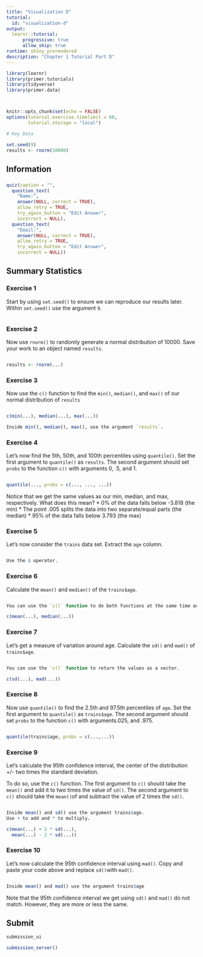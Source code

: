 ```yaml
---
title: "Visualization D"
tutorial:
  id: "visualization-d"
output:
  learnr::tutorial:
      progressive: true
      allow_skip: true
runtime: shiny_prerendered
description: "Chapter 1 Tutorial Part D"
---
```


<!-- Things to Do -->

<!-- Make a plot of one of them that shows this somehow? Plot histogram then put 6 vertical lines, two each for mean +/- 2 sd, median +/- 2 mad, 95% quantile. The mean + 2 x the sd should be about the 97.5th percentile. Won't be exact! But about. The median + 2 x the mad should be about the 97.5th percentile. Won't be exact! But about. Same with substraction. -->


```r
library(learnr)
library(primer.tutorials)
library(tidyverse)
library(primer.data)



knitr::opts_chunk$set(echo = FALSE)
options(tutorial.exercise.timelimit = 60, 
        tutorial.storage = "local") 

# Key Data

set.seed(9)
results <- rnorm(10000)

```

## Information
###

```r
quiz(caption = "",
  question_text(
    "Name:",
    answer(NULL, correct = TRUE),
    allow_retry = TRUE,
    try_again_button = "Edit Answer",
    incorrect = NULL),
  question_text(
    "Email:",
    answer(NULL, correct = TRUE),
    allow_retry = TRUE,
    try_again_button = "Edit Answer",
    incorrect = NULL))
```

## Summary Statistics 
###


### Exercise 1

Start by using `set.seed()` to ensure we can reproduce our results later. Within `set.seed()` use the argument `9`.

```r

```

### Exercise 2

Now use `rnorm()` to randomly generate a normal distribution of 10000. Save your work to an object named `results`.

```r

```

```r
results <- rnorm(...)
```

### Exercise 3

Now use the `c()` function to find the `min()`, `median()`, and `max()` of our normal distribution of `results`

```r

```

```r
c(min(...), median(...), max(...))
```

```r
Inside min(), median(), max(), use the argument `results`.
```

### Exercise 4

Let's now find the 5th, 50th, and 100th percentiles using `quantile()`. Set the first argument to `quantile()` as `results`. The second argument should set `probs` to the function `c()` with arguments 0, .5, and 1.

```r

```

```r
quantile(..., probs = c(..., ..., ...))
```

Notice that we get the same values as our min, median, and max, respectively. What does this mean? 
* 0% of the data falls below -3.818 (the min)
* The point .005 splits the data into two separate/equal parts (the median)
* 95% of the data falls below 3.793 (the max)


### Exercise 5

Let's now consider the `trains` data set. Extract the `age` column.

```r

```

```r
Use the $ operator.
```

### Exercise 6

Calculate the `mean()` and `median()` of the `trains$age`. 

```r

```

```r
You can use the `c()` function to do both functions at the same time and to return their output values as a vector.
```

```r
c(mean(...), median(...))
```

### Exercise 7

Let's get a measure of variation around age. Calculate the `sd()` and `mad()` of `trains$age`.

```r

```

```r
You can use the `c()` function to return the values as a vector.
```

```r
c(sd(...), mad(...))
```

### Exercise 8

Now use `quantile()` to find the 2.5th and 97.5th percentiles of `age`. Set the first argument to `quantile()` as `trains$age`. The second argument should set `probs` to the function `c()` with arguments.025, and .975.

```r

```

```r
quantile(trains$age, probs = c(...,...))
```

### Exercise 9

Let's calculate the 95th confidence interval, the center of the distribution +/- two times the standard deviation. 

To do so, use the `c()` function. The first argument to `c()` should take the `mean()` and add it to two times the value of `sd()`.  The second argument to `c()` should take the `mean()`of  and subtract the value of 2 times the `sd()`.

```r

```

```r
Inside mean() and sd() use the argument trains$age.
Use + to add and * to multiply.
```

```r
c(mean(...) + 2 * sd(...), 
  mean(...) - 2 * sd(...))
```

### Exercise 10

Let's now calculate the 95th confidence interval using `mad()`. Copy and paste your code above and replace `sd()`with `mad()`.

```r

```

```r
Inside mean() and mad() use the argument trains$age
```

Note that the 95th confidence interval we get using `sd()` and `mad()` do not match. However, they are more or less the same. 

## Submit

```r
submission_ui
```

```r
submission_server()
```






